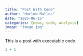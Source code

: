 ```yaml
---
title: "Post With Code"
author: "Harlow Malloc"
date: "2025-06-15"
categories: [news, code, analysis]
image: "image.jpg"
---
```


This is a post with executable code.

```r
1 + 1
```

